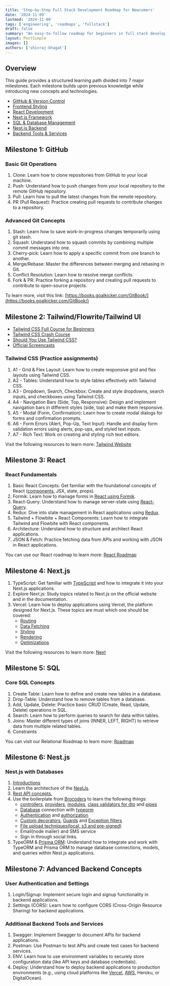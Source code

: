 ```yaml
---
title: 'Step-by-Step Full Stack Development Roadmap for Newcomers'
date: '2024-11-09'
lastmod: '2024-11-09'
tags: ['engineering', 'roadmaps', 'fullstack']
draft: false
summary: "An easy-to-follow roadmap for beginners in full stack development, covering essential skills like GitHub basics, Tailwind CSS, React, Next.js, NestJS, SQL, and TypeORM to help build a strong foundation in both frontend and backend development."
layout: PostSimple
images: []
authors: ['shivraj-bhagat']
---
```


## **Overview**

This guide provides a structured learning path divided into 7 major milestones. Each milestone builds upon previous knowledge while introducing new concepts and technologies.

- [GitHub & Version Control](#milestone-1-github)
- [Frontend Styling](#milestone-2-tailwindflowritetailwind-ui)
- [React Development](#milestone-3-react)
- [Next.js Framework](##milestone-4-nextjs)
- [SQL & Database Management](#milestone-5-sql)
- [Nest.js Backend](#milestone-6-nestjs)
- [Backend Tools & Services](#milestone-7-advanced-backend-concepts)

## **Milestone 1: GitHub**

### **Basic Git Operations**

1. Clone: Learn how to clone repositories from GitHub to your local machine.
2. Push: Understand how to push changes from your local repository to the remote GitHub repository.
3. Pull: Learn how to pull the latest changes from the remote repository.
4. PR (Pull Request): Practice creating pull requests to contribute changes to a repository.

### **Advanced Git Concepts**

1. Stash: Learn how to save work-in-progress changes temporarily using git stash.
2. Squash: Understand how to squash commits by combining multiple commit messages into one.
3. Cherry-pick: Learn how to apply a specific commit from one branch to another.
4. Merge/Rebase: Master the differences between merging and rebasing in Git.
5. Conflict Resolution: Learn how to resolve merge conflicts.
6. Fork & PR: Practice forking a repository and creating pull requests to contribute to open-source projects.

To learn more, visit this link: [https://books.goalkicker.com/GitBook/](https://books.goalkicker.com/GitBook/)

## **Milestone 2: Tailwind/Flowrite/Tailwind UI**

- [Tailwind CSS Full Course for Beginners](https://www.youtube.com/watch?v=lCxcTsOHrjo)
- [Tailwind CSS Crash Course](https://www.youtube.com/watch?v=UBOj6rqRUME)
- [Should You Use Tailwind CSS?](https://www.youtube.com/watch?v=hdGsFpZ0J2E)
- [Official Screencasts](https://www.youtube.com/c/TailwindLabs/videos)

### **Tailwind CSS (Practice assignments)**

1. A1 - Grid & Flex Layout: Learn how to create responsive grid and flex layouts using Tailwind CSS.
2. A2 - Tables: Understand how to style tables effectively with Tailwind CSS.
3. A3 - Dropdown, Search, Checkbox: Create and style dropdowns, search inputs, and checkboxes using Tailwind CSS.
4. A4 - Navigation Bars (Side, Top, Responsive): Design and implement navigation bars in different styles (side, top) and make them responsive.
5. A5 - Modal (Form, Confirmation): Learn how to create modal dialogs for forms and confirmation prompts.
6. A6 - Form Errors (Alert, Pop-Up, Text Input): Handle and display form validation errors using alerts, pop-ups, and styled text inputs.
7. A7 - Rich Text: Work on creating and styling rich text editors.

Visit the following resources to learn more: [Tailwind Website](https://tailwindcss.com/)

## **Milestone 3: React**

### **React Fundamentals**

1. Basic React Concepts: Get familiar with the foundational concepts of React ([components](https://legacy.reactjs.org/docs/components-and-props.html), JSX, state, props).
2. Formik: Learn how to manage forms in [React using Formik](https://formik.org/docs/overview).
3. React-Query: Understand how to manage server-state using [React-Query](https://tanstack.com/query/v3/docs/framework/react/overview).
4. Redux: Dive into state management in React applications using [Redux](https://redux.js.org/introduction/core-concepts).
5. Tailwind + Flowbite + React Components: Learn how to integrate Tailwind and Flowbite with React components.
6. Architecture: Understand how to structure and architect React applications.
7. JSON & Fetch: Practice fetching data from APIs and working with JSON in React applications.

You can use our React roadmap to learn more: [React Roadmap](https://blog.crownstack.com/blog/roadmaps/react-developer)

## **Milestone 4: Next.js**

1. TypeScript: Get familiar with [TypeScript](https://www.typescriptlang.org/docs/handbook/typescript-in-5-minutes.html) and how to integrate it into your Next.js applications.
2. Explore Next.js: Study topics related to Next.js on the official website and in the documentation.
3. Vercel: Learn how to deploy applications using Vercel, the platform designed for Next.js.
  These topics are must which one should be covered:
    - [Routing](https://nextjs.org/docs/app/building-your-application/routing)
    - [Data Fetching](https://nextjs.org/docs/app/building-your-application/data-fetching)
    - [Styling](https://nextjs.org/docs/app/building-your-application/styling)
    - [Rendering](https://nextjs.org/docs/app/building-your-application/styling)
    - [Optimizations](https://nextjs.org/docs/app/building-your-application/styling)

Visit the following resources to learn more: [Next](https://nextjs.org/docs/app#learn-more)

## **Milestone 5: SQL**

### **Core SQL Concepts**

1. Create Table: Learn how to define and create new tables in a database.
2. Drop-Table: Understand how to remove tables from a database.
3. Add, Update, Delete: Practice basic CRUD (Create, Read, Update, Delete) operations in SQL.
4. Search: Learn how to perform queries to search for data within tables.
5. Joins: Master different types of joins (INNER, LEFT, RIGHT) to retrieve data from multiple related tables.
6. Constraints

You can visit our Relational Roadmap to learn more: [Roadmap](https://blog.crownstack.com/blog/roadmaps/learning-relational-database)

## **Milestone 6: Nest.js**

### **Nest.js with Databases**

1. [Introductions](https://www.youtube.com/watch?v=0M8AYU_hPas)
2. Learn the architecture of the [NestJs](https://medium.com/geekculture/nest-js-architectural-pattern-controllers-providers-and-modules-406d9b192a3a).
3. [Rest API concepts.](https://blog.postman.com/rest-api-examples/)
4. Use the boilerplate from [Brocoders](https://github.com/brocoders/nestjs-boilerplate) to learn the following things:
    - [controllers](https://docs.nestjs.com/controllers), [providers](https://docs.nestjs.com/providers), [modules](https://docs.nestjs.com/modules), [class validators for dto](https://www.npmjs.com/package/class-validator/v/0.6.0) and [pipes](https://docs.nestjs.com/pipes)
    - [Database](https://docs.nestjs.com/techniques/database) connection with [typeorm](https://typeorm.io/)
    - [Authentication](https://docs.nestjs.com/security/authentication) and [authorization](https://docs.nestjs.com/security/authorization)
    - [Custom decorators](https://docs.nestjs.com/custom-decorators), [Guards](https://docs.nestjs.com/guards) and [Exception filters](https://docs.nestjs.com/exception-filters)
    - [File upload techniques(local, s3 and pre-signed)](https://github.com/brocoders/nestjs-boilerplate/blob/main/docs/file-uploading.md)
    - Email(node mailer) and SMS service
    - Sign in through social links.
5. TypeORM & [Prisma ORM](https://www.youtube.com/watch?v=8_X0nSrzrCw): Understand how to integrate and work with TypeORM and Prisma ORM to manage database connections, models, and queries within Nest.js applications.

## **Milestone 7: Advanced Backend Concepts**

### **User Authentication and Settings**

1. Login/Signup: Implement secure login and signup functionality in backend applications.
2. Settings (CORS): Learn how to configure CORS (Cross-Origin Resource Sharing) for backend applications.

### **Additional Backend Tools and Services**

1. Swagger: Implement Swagger to document APIs for backend applications.
2. Postman: Use Postman to test APIs and create test cases for backend services.
3. ENV: Learn how to use environment variables to securely store configuration data (like API keys and database credentials).
4. Deploy: Understand how to deploy backend applications to production environments (e.g., using cloud platforms like [Vercel](https://dev.to/leduc1901/how-to-deploy-your-nestjs-apps-on-vercel-3nh9), [AWS](https://dev.to/mrrishimeena/nestjs-docker-aws-ec2-the-ultimate-combo-1ohd), Heroku, or DigitalOcean).

